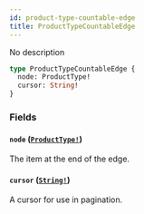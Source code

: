 ```yaml
---
id: product-type-countable-edge
title: ProductTypeCountableEdge
---
```


No description

```graphql
type ProductTypeCountableEdge {
  node: ProductType!
  cursor: String!
}
```

### Fields

#### `node` ([`ProductType!`](../../../developer/api-reference/objects/product-type))

The item at the end of the edge.

#### `cursor` ([`String!`](../../../developer/api-reference/scalars/string))

A cursor for use in pagination.
